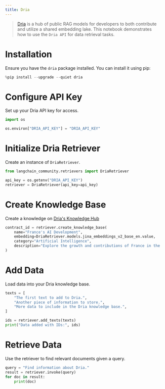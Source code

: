 ```yaml
---
title: Dria
---
```


>[Dria](https://dria.co/) is a hub of public RAG models for developers to both contribute and utilize a shared embedding lake. This notebook demonstrates how to use the `Dria API` for data retrieval tasks.

# Installation

Ensure you have the `dria` package installed. You can install it using pip:

```python
%pip install --upgrade --quiet dria
```

# Configure API Key

Set up your Dria API key for access.

```python
import os

os.environ["DRIA_API_KEY"] = "DRIA_API_KEY"
```

# Initialize Dria Retriever

Create an instance of `DriaRetriever`.

```python
from langchain_community.retrievers import DriaRetriever

api_key = os.getenv("DRIA_API_KEY")
retriever = DriaRetriever(api_key=api_key)
```

# **Create Knowledge Base**

Create a knowledge on [Dria's Knowledge Hub](https://dria.co/knowledge)

```python
contract_id = retriever.create_knowledge_base(
    name="France's AI Development",
    embedding=DriaRetriever.models.jina_embeddings_v2_base_en.value,
    category="Artificial Intelligence",
    description="Explore the growth and contributions of France in the field of Artificial Intelligence.",
)
```

# Add Data

Load data into your Dria knowledge base.

```python
texts = [
    "The first text to add to Dria.",
    "Another piece of information to store.",
    "More data to include in the Dria knowledge base.",
]

ids = retriever.add_texts(texts)
print("Data added with IDs:", ids)
```

# Retrieve Data

Use the retriever to find relevant documents given a query.

```python
query = "Find information about Dria."
result = retriever.invoke(query)
for doc in result:
    print(doc)
```
